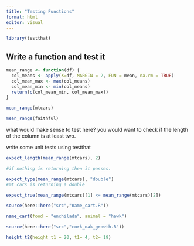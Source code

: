 ```yaml
---
title: "Testing Functions"
format: html
editor: visual
---
```


```r
library(testthat)
```

## Write a function and test it

```r
mean_range <- function(df) {
  col_means <- apply(X=df, MARGIN = 2, FUN = mean, na.rm = TRUE)
  col_mean_max <- max(col_means)
  col_mean_min <- min(col_means)
  return(c(col_mean_min, col_mean_max))
}
```

```r
mean_range(mtcars)
```

```r
mean_range(faithful)
```

what would make sense to test here? you would want to check if the length of the column is at least two.

write some unit tests using testthat\

```r
expect_length(mean_range(mtcars), 2)

#if nothing is returning then it passes. 
```

```r
expect_type(mean_range(mtcars), "double")
#mt cars is returning a double
```

```r
expect_true(mean_range(mtcars)[1] <= mean_range(mtcars)[2])
```

```r
source(here::here("src","name_cart.R"))
```

```r
name_cart(food = "enchilada", animal = "hawk")
```

```r
source(here::here("src","cork_oak_growth.R"))
```

```r
height_t2(height_t1 = 20, t1= 4, t2= 19)
```
